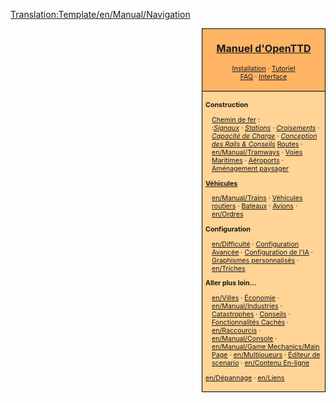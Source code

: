 <noinclude>[[Translation:Template/en/Manual/Navigation]]</noinclude><noinclude></noinclude>

<div style="float:right; padding-left:12px; background:#ffffff;">
<div style="border:1px solid #000000; background:#ffb466; padding:5px; -moz-border-radius-topleft:5px; -moz-border-radius-topright:5px; font-size: 12pt;">
<center><strong><font size="3">[[fr/Manual/Main Page|Manuel d'OpenTTD]]</font></strong></center>
<div style="font-size: 8pt; text-align: center;">
[[fr/Manual/Installation|Installation]] &middot; 
[[fr/Manual/Tutorial/Tutoriel|Tutoriel]]<br />
[[fr/Archive/Community/FAQ|FAQ]] &middot; 
[[fr/Manual/Interface|Interface]]
</div>
</div>
<div style="border:1px solid black; border-top-width: 0px; background:#ffd496; padding:5px; -moz-border-radius-bottomleft:5px; -moz-border-radius-bottomright:8px; font-size: 8pt;">

<div style="width: 186px">
'''Construction'''
<div style="margin-left:10px;">
[[fr/Manual/Construction Ferroviaire|Chemin de fer]] : <br />
:''[[en/Manual/Signals|Signaux]]'' &middot; ''[[en/Manual/Railway station|Stations]]'' &middot; ''[[en/Jonctions|Croisements]]'' &middot; ''[[en/Community/Railway Designs|Capacité de Charge]]'' &middot; ''[[en/Community/Rail Designs|Conception des Rails & Conseils]]''
[[en/Construction Routière|Routes]] &middot; [[en/Manual/Tramways]] &middot; [[en/Construction Maritime|Voies Maritimes]] &middot; [[en/Construction Aéroportuaire|Aéroports]] &middot; [[en/Manual/Landscaping|Aménagement paysager]]
</div>
</div>

<div style="width: 186px">
'''[[en/Vehicules|Véhicules]]'''
<div style="margin-left:10px;">
[[en/Manual/Trains]] &middot; [[en/Routiers|Véhicules routiers]] &middot; [[en/Manual/Ships|Bateaux]] &middot;
[[en/Manual/Aircraft|Avions]] &middot; [[en/Ordres]]
</div>
</div>

<div style="width: 186px">
'''Configuration'''
<div style="margin-left:10px;">
[[en/Difficulté]] &middot; [[en/Configuration avancée|Configuration Avancée]] &middot; [[en/Configuration IA|Configuration de l'IA]] &middot;
[[en/Manual/NewGRF|Graphismes personnalisés]] &middot; [[en/Triches]]
</div>
</div>

<div style="width: 186px">
'''Aller plus loin...'''
<br />
<div style="margin-left:10px;">
[[en/Villes]] &middot; 
[[en/Economie|Économie]] &middot; 
[[en/Manual/Industries]] &middot;
<br />
[[en/Désastres|Catastrophes]] &middot; 
[[en/Manual/Tips|Conseils]] &middot;
[[en/Fonctions cachés|Fonctionnalités Cachés]] &middot;
<br /> 
[[en/Raccourcis]] &middot;
[[en/Manual/Console]] &middot; 
[[en/Manual/Game Mechanics/Main Page]] &middot;
[[en/Multijoueurs]] &middot; 
[[en/Editeur Scenario|Éditeur de scenario]] &middot;
[[en/Contenu En-ligne]]
</div>
</div>

[[en/Dépannage]] &middot; 
[[en/Liens]]
</div>
</div>
<includeonly>[[Category:fr/Manual/Manuel|{{PAGENAME}}]]</includeonly>